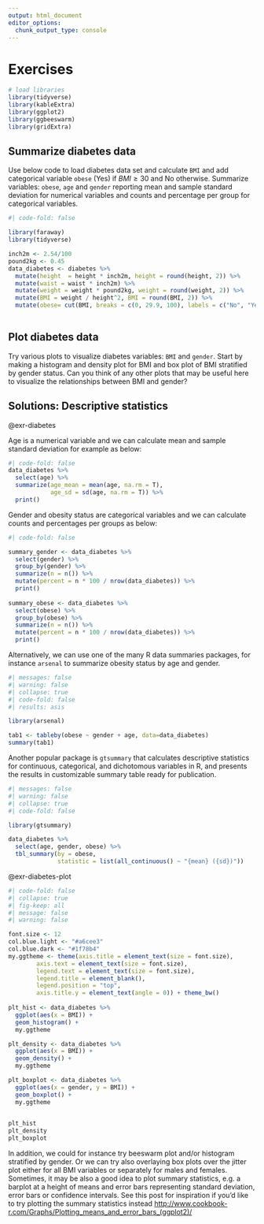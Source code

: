 ```yaml
---
output: html_document
editor_options: 
  chunk_output_type: console
---
```

# Exercises

```r
# load libraries
library(tidyverse)
library(kableExtra)
library(ggplot2)
library(ggbeeswarm)
library(gridExtra)
```


::: {#exr-diabetes}

## Summarize diabetes data

Use below code to load diabetes data set and calculate `BMI` and add categorical variable `obese` (Yes) if $BMI \ge 30$ and No otherwise. Summarize variables: `obese`, `age` and `gender` reporting mean and sample standard deviation for numerical variables and counts and percentage per group for categorical variables.

:::

```r
#| code-fold: false

library(faraway)
library(tidyverse)

inch2m <- 2.54/100
pound2kg <- 0.45
data_diabetes <- diabetes %>%
  mutate(height  = height * inch2m, height = round(height, 2)) %>% 
  mutate(waist = waist * inch2m) %>%  
  mutate(weight = weight * pound2kg, weight = round(weight, 2)) %>%
  mutate(BMI = weight / height^2, BMI = round(BMI, 2)) %>% 
  mutate(obese= cut(BMI, breaks = c(0, 29.9, 100), labels = c("No", "Yes"))) 
  
```


::: {#exr-diabetes-plot}

## Plot diabetes data

Try various plots to visualize diabetes variables: `BMI` and `gender`. Start by making a histogram and density plot for BMI and box plot of BMI stratified by gender status. Can you think of any other plots that may be useful here to visualize the relationships between BMI and gender?

:::

## Solutions: Descriptive statistics {-}  

::: {.solution}
@exr-diabetes
:::

Age is a numerical variable and we can calculate mean and sample standard deviation for example as below: 

```r
#| code-fold: false
data_diabetes %>%
  select(age) %>%
  summarize(age_mean = mean(age, na.rm = T), 
            age_sd = sd(age, na.rm = T)) %>%
  print()

```

Gender and obesity status are categorical variables and we can calculate counts and percentages per groups as below:
```r
#| code-fold: false

summary_gender <- data_diabetes %>%
  select(gender) %>%
  group_by(gender) %>%
  summarize(n = n()) %>%
  mutate(percent = n * 100 / nrow(data_diabetes)) %>%
  print()
  
summary_obese <- data_diabetes %>%
  select(obese) %>%
  group_by(obese) %>%
  summarize(n = n()) %>%
  mutate(percent = n * 100 / nrow(data_diabetes)) %>%
  print()
```

Alternatively, we can use one of the many R data summaries packages, for instance `arsenal` to summarize obesity status by age and gender.
```r
#| messages: false
#| warning: false
#| collapse: true
#| code-fold: false
#| results: asis

library(arsenal)

tab1 <- tableby(obese ~ gender + age, data=data_diabetes)
summary(tab1)

```

Another popular package is `gtsummary` that calculates descriptive statistics for continuous, categorical, and dichotomous variables in R, and presents the results in customizable summary table ready for publication. 

```r
#| messages: false
#| warning: false
#| collapse: true
#| code-fold: false

library(gtsummary)

data_diabetes %>%
  select(age, gender, obese) %>%
  tbl_summary(by = obese, 
              statistic = list(all_continuous() ~ "{mean} ({sd})"))

```



::: {.solution}
@exr-diabetes-plot
:::

```r
#| code-fold: false
#| collapse: true
#| fig-keep: all
#| message: false
#| warning: false

font.size <- 12
col.blue.light <- "#a6cee3"
col.blue.dark <- "#1f78b4"
my.ggtheme <- theme(axis.title = element_text(size = font.size), 
        axis.text = element_text(size = font.size), 
        legend.text = element_text(size = font.size), 
        legend.title = element_blank(), 
        legend.position = "top", 
        axis.title.y = element_text(angle = 0)) + theme_bw()
  
plt_hist <- data_diabetes %>%
  ggplot(aes(x = BMI)) +
  geom_histogram() + 
  my.ggtheme

plt_density <- data_diabetes %>%
  ggplot(aes(x = BMI)) +
  geom_density() + 
  my.ggtheme

plt_boxplot <- data_diabetes %>%
  ggplot(aes(x = gender, y = BMI)) + 
  geom_boxplot() + 
  my.ggtheme
  

plt_hist
plt_density
plt_boxplot           

```

In addition, we could for instance try beeswarm plot and/or histogram stratified by gender. Or we can try also overlaying box plots over the jitter plot either for all BMI variables or separately for males and females. Sometimes, it may be also a good idea to plot summary statistics, e.g. a barplot at a height of means and error bars representing standard deviation, error bars or confidence intervals. See this post for inspiration if you'd like to try plotting the summary statistics instead [http://www.cookbook-r.com/Graphs/Plotting_means_and_error_bars_(ggplot2)/](http://www.cookbook-r.com/Graphs/Plotting_means_and_error_bars_(ggplot2)/)



